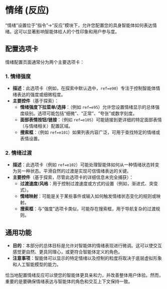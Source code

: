 # 情绪 (反应)

“情绪”设置位于“指令”->“反应”模块下，允许您配置您的具身智能体如何表达情绪。这可以显著影响智能体给人的个性印象和用户参与度。

## 配置选项卡

情绪配置页面通常分为两个主要选项卡：

### 1. 情绪强度

- **描述**：此选项卡（例如，在探索中默认选中，`ref=e90`）专注于控制智能体情绪表达的强度或细微程度。
- **主要控件**（基于探索）：
    - **情绪强度下拉菜单/选择**：（例如 `ref=e95`）允许您设置情绪显示的总体强度级别。选项可能包括“细微”、“正常”、“夸张”或数字刻度。
    - **面部表情按钮/链接**：（例如 `ref=e105`）可能链接到更详细的特定面部表情（与情绪相关）配置区域。
    - **搜索框**：（例如 `ref=e101`）如果列表内容广泛，可用于查找特定的情绪或表情设置。

### 2. 情绪过渡

- **描述**：此选项卡（例如 `ref=e102`）可能处理智能体如何从一种情绪状态转变为另一种状态。平滑自然的过渡是实现可信情绪表达的关键。
- **主要控件**（基于探索，尽管此选项卡的详细信息未完全捕获）：
    - **过渡速度/风格**：用于控制过渡速度或方式的设置（例如，渐进式、突变式）。
    - **情绪映射**：可能是关于某些事件或输入如何触发情绪状态变化的规则或映射。
    - **搜索框**：与“强度”选项卡类似，可能存在搜索框，用于导航复杂的过渡规则。

## 通用功能

- **目的**：本部分的总体目标是允许对智能体的情绪表现进行微调。这可以使交互感觉更自然、更具同理心，或更符合智能体定义的角色。
- **注意事项**：智能体可以显示的特定情绪以及控制的粒度将取决于底层虚拟形象和人工智能模型的能力。

恰当地配置情绪反应可以使您的智能体更具亲和力，并改善整体用户体验。然而，重要的是要确保情绪表达与智能体的角色和交互上下文保持一致。
